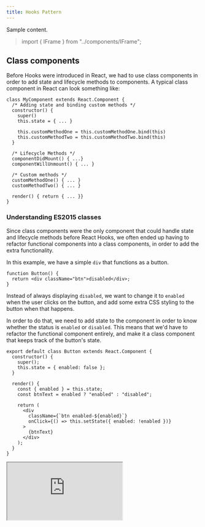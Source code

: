 ```yaml
---
title: Hooks Pattern
---
```


Sample content.

> import { IFrame } from "../components/IFrame";

## Class components

Before Hooks were introduced in React, we had to use class components in order to add state and lifecycle methods to components. A typical class component in React can look something like:

```js/
class MyComponent extends React.Component {
  /* Adding state and binding custom methods */
  constructor() {
    super()
    this.state = { ... }

    this.customMethodOne = this.customMethodOne.bind(this)
    this.customMethodTwo = this.customMethodTwo.bind(this)
  }

  /* Lifecycle Methods */
  componentDidMount() { ...}
  componentWillUnmount() { ... }

  /* Custom methods */
  customMethodOne() { ... }
  customMethodTwo() { ... }

  render() { return { ... }}
}

```

### Understanding ES2015 classes

Since class components were the only component that could handle state and lifecycle methods before React Hooks, we often ended up having to refactor functional components into a class components, in order to add the extra functionality.

In this example, we have a simple `div` that functions as a button.

```js/
function Button() {
  return <div className="btn">disabled</div>;
}
```

Instead of always displaying `disabled`, we want to change it to `enabled` when the user clicks on the button, and add some extra CSS styling to the button when that happens.

In order to do that, we need to add state to the component in order to know whether the status is `enabled` or `disabled`. This means that we'd have to refactor the functional component entirely, and make it a class component that keeps track of the button's state.

```js/
export default class Button extends React.Component {
  constructor() {
    super();
    this.state = { enabled: false };
  }

  render() {
    const { enabled } = this.state;
    const btnText = enabled ? "enabled" : "disabled";

    return (
      <div
        className={`btn enabled-${enabled}`}
        onClick={() => this.setState({ enabled: !enabled })}
      >
        {btnText}
      </div>
    );
  }
}
```

<IFrame
  src="https://codesandbox.io/embed/nervous-hoover-oicu6?fontsize=14&hidenavigation=1&module=%2Fsrc%2FInput.js&theme=dark"
  title="nervous-hoover-oicu6"
/>


Perfect! We can use this custom hook in our input application. Let's log to the console whenever the user presses the `q`, `l` or `w` key.

<IFrame
  src="https://codesandbox.io/embed/billowing-pine-xplez?expanddevtools=1&fontsize=14&hidenavigation=1&module=%2Fsrc%2FInput.js&theme=dark"
  title="billowing-pine-xplez"
/>
